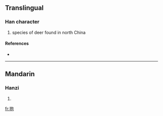 ==Translingual==

===Han character===
{{Han char|rn=94|rad=犬|as=05|sn=8|four=|canj=大竹心口山 (KHPRU)}}

# species of deer found in north China

====References====
* {{Han ref|kx=0708.240|dkj=20328|dj=1121.080|hdz=21341.080|uh=72CD|ud=29389}}

----

==Mandarin==

===Hanzi===
{{cmn-hanzi|pin=[[páo]] ([[pao2]]), [[xuè]] ([[xue4]])|wg=p'ao<sup>2</sup>, hsüeh<sup>4</sup>}}

# {{defn|Mandarin|sort=犬05}}

[[fr:狍]]